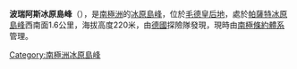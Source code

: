 {{Coord|71|18|S|3|57|W|source:GNIS|display=title}}

'''波瑞阿斯冰原島峰'''（{{lang-de|Boreas}}），是[[南極洲|南極洲]]的[[冰原島峰|冰原島峰]]，位於[[毛德皇后地|毛德皇后地]]，處於[[帕薩特冰原島峰|帕薩特冰原島峰]]西南面1.6公里，海拔高度220米，由[[德國|德國]]探險隊發現，現時由[[南極條約體系|南極條約體系]]管理。

{{Antarctica-geo-stub}}
[[Category:南極洲冰原島峰|Category:南極洲冰原島峰]]